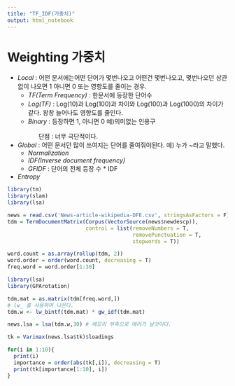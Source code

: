 ```yaml
---
title: "TF_IDF(가중치)"
output: html_notebook
---
```

# Weighting 가중치
- *Local* : 어떤 문서에는어떤 단어가 몇번나오고 어떤건 몇번나오고, 몇번나오던 상관없이 나오면 1 아니면 0 또는 영향도를 줄이는 경우.
<ul>
 <li>*TF(Term Frequency)* : 한문서에 등장한 단어수</li>
 <li>*Log(TF)* : Log(10)과 Log(100)과 차이와 Log(100)과 Log(1000)의 차이가 같다. 왕창 늘어나도 영향도를 줄인다.</li>
 <li>*Binary* : 등장하면 1, 아니면 0 예)의미없는 인용구 </li>
  <ol> 단점 : 너무 극단적이다.</ol>
</ul>
- *Global* : 어떤 문서던 많이 쓰여지는 단어를 줄여줘야된다. 예) 누가 ~라고 말했다.
<ul>
 <li>*Normalization*</li>
 <li>*IDF(Inverse document frequency)* </li>
 <li>*GFIDF* : 단어의 전체 등장 수 * IDF</li>
</ul>
- *Entropy*


```r
library(tm)
library(slam)
library(lsa)

news = read.csv('News-article-wikipedia-DFE.csv', stringsAsFactors = F)
tdm = TermDocumentMatrix(Corpus(VectorSource(news$newdescp)),
                         control = list(removeNumbers = T,
                                        removePunctuation = T,
                                        stopwords = T))

word.count = as.array(rollup(tdm, 2))
word.order = order(word.count, decreasing = T)
freq.word = word.order[1:30]
```

```r
library(lsa)
library(GPArotation)

tdm.mat = as.matrix(tdm[freq.word,])
# lw_ 를 사용하며 나온다. 
tdm.w <- lw_bintf(tdm.mat) * gw_idf(tdm.mat)

news.lsa = lsa(tdm.w,30) # 메모리 부족으로 에러가 날것이다.

tk = Varimax(news.lsa$tk)$loadings

for(i in 1:10){
  print(i)
  importance = order(abs(tk[,i]), decreasing = T)
  print(tk[importance[1:10], i])
}

```

